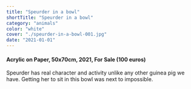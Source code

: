 ```yaml
---
title: "Speurder in a bowl"
shortTitle: "Speurder in a bowl"
category: "animals"
color: "white"
cover: "./speurder-in-a-bowl-001.jpg"
date: "2021-01-01"
---
```


#### Acrylic on Paper, 50x70cm, 2021, For Sale (100 euros)

Speurder has real character and activity unlike any other guinea pig we have. Getting her to sit in this bowl was next to impossible.